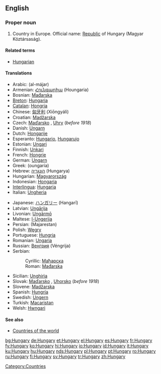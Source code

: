 ==English==
{{wikipedia}}

===Proper noun===
{{en-proper noun}}

# Country in Europe. Official name: [[Republic]] of Hungary (Magyar Köztársaság).

====Related terms====
*[[Hungarian]]

====Translations====
{{trans-top|the country}}
*Arabic: {{ARchar|[[المجر]]}} (al-májar)
*Armenian: [[Հունգարիա]] (Houngaria)
*Bosnian: [[Mađarska]] {{f}}
*[[Breton]]: [[Hungaria]]
*[[Catalan]]: [[Hongria]]
*Chinese: [[匈牙利]] (Xiōngyálì)
*Croatian: [[Madžarska]]
*Czech: [[Maďarsko]] {{n}}, [[Uhry]] {{p}} (''before 1918'')
*Danish: [[Ungarn]]
*Dutch: [[Hongarije]] {{n}}
*Esperanto: [[Hungario]], [[Hungarujo]]
*Estonian: [[Ungari]]
*Finnish: [[Unkari]]
*French: [[Hongrie]] {{f}}
*German: [[Ungarn]] {{n}}
*Greek: {{t|el|Ουγγαρία|f|}} (oungaría)
*Hebrew: [[הונגריה]] (Hungarya)
*Hungarian: [[Magyarország]]
*Indonesian: [[Hongaria]]
*[[Interlingua]]: [[Hungaria]]
*Italian: [[Ungheria]] {{f}}
{{trans-mid}}
*Japanese: [[ハンガリー]] (Hangarī)
*Latvian: [[Ungārija]] {{f}}
*Livonian: [[Ungārmō]]
*Maltese: [[l-Ungerija]]
*Persian: {{FAchar|[[مجارستان]]}} (Majarestan)
*Polish: [[Węgry]] {{p}}
*Portuguese: [[Hungria]] {{f}}
*Romanian: [[Ungaria]] {{f}}
*Russian: [[Венгрия]] (Véngrija) {{f}}
*Serbian:
*:Cyrillic: [[Мађарска]] {{f}}
*:Roman: [[Mađarska]] {{f}}
*Sicilian: [[Unghirìa]] {{f}}
*Slovak: [[Maďarsko]] {{n}}, [[Uhorsko]] {{n}} (''before 1918'')
*Slovene: [[Madžarska]] {{f}}
*Spanish: [[Hungría]] {{f}}
*Swedish: [[Ungern]]
*Turkish: [[Macaristan]]
*Welsh: [[Hwngari]]
{{trans-bottom}}

====See also====
*[[Countries of the world]]

[[Category:Countries]]

[[bg:Hungary]]
[[de:Hungary]]
[[et:Hungary]]
[[el:Hungary]]
[[es:Hungary]]
[[fr:Hungary]]
[[fy:Hungary]]
[[ko:Hungary]]
[[hi:Hungary]]
[[io:Hungary]]
[[id:Hungary]]
[[it:Hungary]]
[[ku:Hungary]]
[[hu:Hungary]]
[[nds:Hungary]]
[[pl:Hungary]]
[[pt:Hungary]]
[[ro:Hungary]]
[[ru:Hungary]]
[[fi:Hungary]]
[[sv:Hungary]]
[[tr:Hungary]]
[[zh:Hungary]]